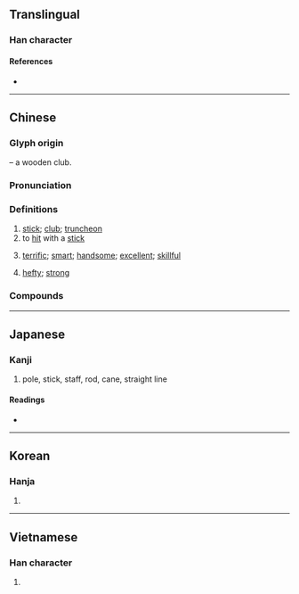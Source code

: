 {{character info/new}}
==Translingual==

===Han character===
{{Han char|rn=75|rad=木|as=08|sn=12|four=45953|canj=DQKQ|ids=⿰木奉}}

====References====
* {{Han ref|kx=0532.100|dkj=14929|dj=0920.170|hdz=21222.090|uh=68D2|ud=26834|bh=B4CE|bd=46286}}

----

==Chinese==
{{zh-forms|alt=棓-“stick”}}

===Glyph origin===
{{Han etym}}
{{Han compound|木|t1=tree, wood|奉|ls=psc|c1=s|c2=p}} – a wooden club.

===Pronunciation===
{{zh-pron
|m=bàng
|c=paang5
|h=
|md=
|mn=pāng
|w=
|mc=y
|oc=y
|ma=y
|cat=n,v,a
}}

===Definitions===
{{zh-hanzi}}

# [[stick]]; [[club]]; [[truncheon]]
# to [[hit]] with a [[stick]]
# {{lb|zh|colloquial}} [[terrific]]; [[smart]]; [[handsome]]; [[excellent]]; [[skillful]]
# {{lb|zh|colloquial}} [[hefty]]; [[strong]]

===Compounds===
{{zh-der|好棒|記憶棒|棒子|包米棒子|交棒|冰棒|巨棒外交|強棒|巨棒|少棒|亂棒胡敲|夾槍帶棒|哨棒|回飛棒|回力棒|哭竹棒|哭喪棒|吃棒|棒針|矽碳棒|拖鎗拽棒|當頭棒喝|棒狀桿菌|棒瘡|棒頭|棒子麵|持刀弄棒|擦棒球|火棒|硬棒|接棒人|棍棒|棒壇|椎棒|接力棒|棒針衫|指揮棒|棒兒香|棒客|棒球|硬式棒球|當頭一棒|梢棒|球棒|狼牙棒|棒球卡|控制棒|拳棒|炭精棒|棒喝|棒子手|撥火棒|接棒|棒球場|磁棒|桿棒|殺威棒|木棒|窮棒子|棒球賽|棒槌|棒球隊|迎頭棒喝|赤棒|金錢棒舞|電棒|金錢棒|花棒舞|蒲棒|花棒|馬棒|藕棒兒|金箍棒|黃桑棒|軟式棒球|職棒|青棒|青少棒|雙棒兒|限棒|連廂棒|鐵棒}}

----

==Japanese==

===Kanji===
{{ja-kanji|grade=6|rs=木08}}

# pole, stick, staff, rod, cane, straight line

====Readings====
* {{ja-readings|goon=[[ぼう]] (bō)|kanon=[[ほう]] (hō)|kun=[[つえ]] (tsue)}}

----

==Korean==

===Hanja===
{{ko-hanja|hangeul=봉|eumhun=몽둥이|rv=bong|mr=pong|y=pong}}

# {{defn|lang=ko|sort=木08}}

----

==Vietnamese==

===Han character===
{{vi-hantu|[[vổng]], [[bọng]], [[bộng]], [[bổng]], [[búng]]|rs=木08}}

# {{defn|lang=vi|sort=木08}}